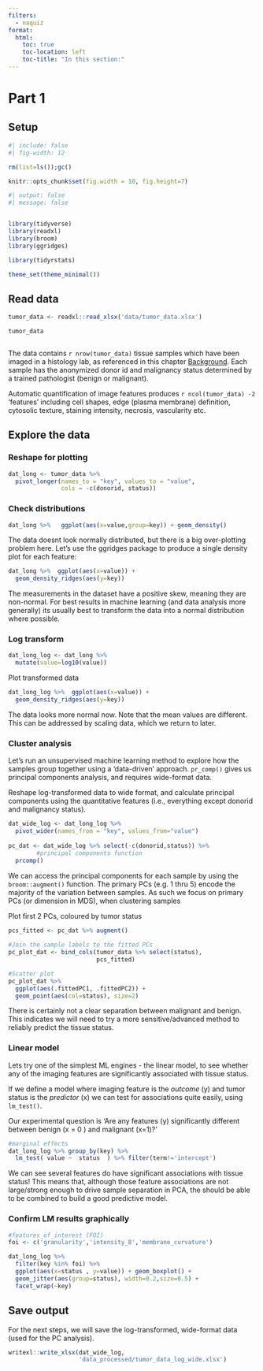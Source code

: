 ```yaml
---
filters:
  - naquiz
format:
  html:
    toc: true
    toc-location: left
    toc-title: "In this section:"
---
```


# Part 1 {.unnumbered #sec-mlpart01} 

## Setup

```r
#| include: false
#| fig-width: 12

rm(list=ls());gc()

knitr::opts_chunk$set(fig.width = 10, fig.height=7)
```

```r
#| output: false
#| message: false


library(tidyverse)
library(readxl)
library(broom)
library(ggridges)

library(tidyrstats)

theme_set(theme_minimal())

```

## Read data

```r

tumor_data <- readxl::read_xlsx('data/tumor_data.xlsx')

tumor_data



```


The data contains `r nrow(tumor_data)` tissue samples which have been imaged in a histology lab, as referenced in this chapter [Background](chapter_8.qmd). Each sample has the anonymized donor id and malignancy status determined by a trained pathologist (benign or malignant).

Automatic quantification of image features produces `r ncol(tumor_data) -2` 'features' including cell shapes, edge (plasma membrane) definition, cytosolic texture, staining intensity, necrosis, vascularity etc.

## Explore the data

### Reshape for plotting

```r

dat_long <- tumor_data %>% 
  pivot_longer(names_to = "key", values_to = "value", 
               cols = -c(donorid, status))

```

### Check distributions

```r

dat_long %>%   ggplot(aes(x=value,group=key)) + geom_density()

```

The data doesnt look normally distributed, but there is a big over-plotting problem here. Let's use the ggridges package to produce a single density plot for each feature:

```r

dat_long %>%  ggplot(aes(x=value)) + 
  geom_density_ridges(aes(y=key))
```

The measurements in the dataset have a positive skew, meaning they are non-normal. For best results in machine learning (and data analysis more generally) its usually best to transform the data into a normal distribution where possible.

### Log transform

```r
dat_long_log <- dat_long %>%
  mutate(value=log10(value))
```

Plot transformed data

```r

dat_long_log %>%  ggplot(aes(x=value)) + 
  geom_density_ridges(aes(y=key))
```

The data looks more normal now. Note that the mean values are different. This can be addressed by scaling data, which we return to later.

### Cluster analysis

Let's run an unsupervised machine learning method to explore how the samples group together using a 'data-driven' approach. `pr_comp()` gives us principal components analysis, and requires wide-format data.

Reshape log-transformed data to wide format, and calculate principal components using the quantitative features (i.e., everything except donorid and malignancy status).

```r

dat_wide_log <- dat_long_log %>% 
  pivot_wider(names_from = "key", values_from="value") 
  
pc_dat <- dat_wide_log %>% select(-c(donorid,status)) %>% 
        #principal components function
  prcomp()

```

We can access the principal components for each sample by using the `broom::augment()` function. The primary PCs (e.g. 1 thru 5) encode the majority of the variation between samples. As such we focus on primary PCs (or dimension in MDS), when clustering samples

Plot first 2 PCs, coloured by tumor status

```r

pcs_fitted <- pc_dat %>% augment() 
  
#Join the sample labels to the fitted PCs
pc_plot_dat <- bind_cols(tumor_data %>% select(status), 
                         pcs_fitted) 

#Scatter plot
pc_plot_dat %>% 
  ggplot(aes(.fittedPC1, .fittedPC2)) + 
  geom_point(aes(col=status), size=2)

```

There is certainly not a clear separation between malignant and benign. This indicates we will need to try a more sensitive/advanced method to reliably predict the tissue status.

### Linear model

Lets try one of the simplest ML engines - the linear model, to see whether any of the imaging features are significantly associated with tissue status.

If we define a model where imaging feature is the *outcome* (y) and tumor status is the *predictor* (x) we can test for associations quite easily, using `lm_test()`.

Our experimental question is 'Are any features (y) significantly different between benign (x = 0 ) and malignant (x=1)?'

```r

#marginal effects
dat_long_log %>% group_by(key) %>% 
  lm_test( value ~  status  ) %>% filter(term!='intercept') 


```

We can see several features do have significant associations with tissue status! This means that, although those feature associations are not large/strong enough to drive sample separation in PCA, the should be able to be combined to build a good predictive model.

### Confirm LM results graphically

```r

#features_of_interest (FOI)
foi <- c('granularity','intensity_8','membrane_curvature')

dat_long_log %>% 
  filter(key %in% foi) %>% 
  ggplot(aes(x=status , y=value)) + geom_boxplot() +
  geom_jitter(aes(group=status), width=0.2,size=0.5) +
  facet_wrap(~key)
```

## Save output

For the next steps, we will save the log-transformed, wide-format data (used for the PC analysis).

```r
writexl::write_xlsx(dat_wide_log,
                    'data_processed/tumor_data_log_wide.xlsx')
```
